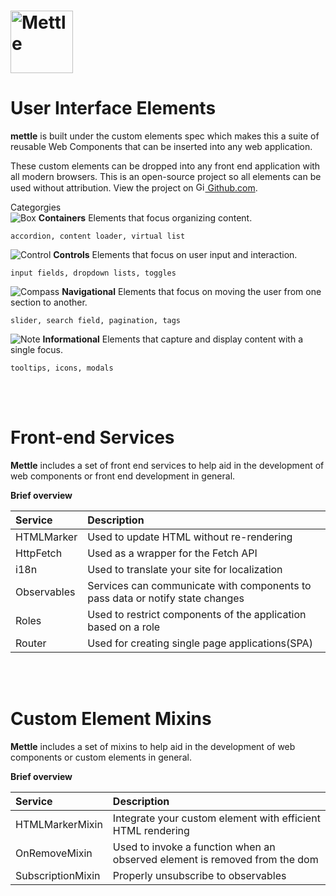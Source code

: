 



<Meta title="Welcome/Introduction" />


# <img src={LogoName} alt="Mettle" height="100" />

<div>
<h1>User Interface Elements</h1>
</div>

**mettle** is built under the custom elements spec which makes this a
suite of reusable Web Components that can be inserted into any web application.

These custom elements can be dropped into any front end application with all modern browsers.
This is an open-source project so all elements can be used without attribution.
View the project on <a href="https://github.com/johnsonandjohnson/mettle-components/" target="_blank"><img src={Github} alt="Github" height="15" /> Github.com</a>.


<div className="subheading">Categorgies</div>

<div className="link-list">

  <div className="link-item">
    <img src={Box} alt="Box" />
    <span>
      <strong>Containers</strong>
      Elements that focus organizing content.
      <p><code>accordion, content loader, virtual list</code></p>
    </span>
  </div>

  <div className="link-item">
    <img src={Control} alt="Control" />
    <span>
      <strong>Controls</strong>
      Elements that focus on user input and interaction.
      <p><code>input fields, dropdown lists, toggles</code></p>
    </span>
  </div>

  <div className="link-item">
    <img src={Compass} alt="Compass" class="svg-color" />
    <span>
      <strong>Navigational</strong>
      Elements that focus on moving the user from one section to another.
      <p><code>slider, search field, pagination, tags</code></p>
    </span>
  </div>

  <div className="link-item">
    <img src={Note} alt="Note" />
    <span>
      <strong>Informational</strong>
      Elements that capture and display content with a single focus.
      <p><code>tooltips, icons, modals</code></p>
    </span>
  </div>

</div>

<br />
<br />

<div>
<h1>Front-end Services</h1>
</div>

**Mettle**  includes a set of front end services to help aid in the development
of web components or front end development in general.

**Brief overview**

| Service | Description |
|:---------|:---------|
| HTMLMarker | Used to update HTML without re-rendering |
| HttpFetch | Used as a wrapper for the Fetch API |
| i18n | Used to translate your site for localization |
| Observables | Services can communicate with components to pass data or notify state changes |
| Roles | Used to restrict components of the application based on a role |
| Router | Used for creating single page applications(SPA) |



<br />
<br />



<div>
<h1>Custom Element Mixins</h1>
</div>

**Mettle**  includes a set of mixins to help aid in the development
of web components or custom elements in general.

**Brief overview**

| Service | Description |
|:---------|:---------|
| HTMLMarkerMixin | Integrate your custom element with efficient HTML rendering |
| OnRemoveMixin | Used to invoke a function when an observed element is removed from the dom |
| SubscriptionMixin | Properly unsubscribe to observables |




<br />
<br />



